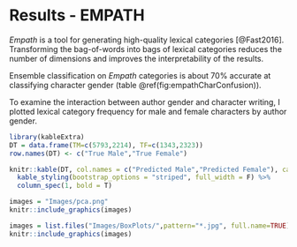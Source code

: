 # Results - EMPATH

*Empath* is a tool for generating high-quality lexical categories [@Fast2016]. Transforming the bag-of-words into bags of lexical categories reduces the number of dimensions and improves the interpretability of the results.

Ensemble classification on *Empath* categories is about 70% accurate at classifying character gender (table \@ref(fig:empathCharConfusion)).

To examine the interaction between author gender and character writing, I plotted lexical category frequency for male and female characters by author gender.




```r
library(kableExtra)
DT = data.frame(TM=c(5793,2214), TF=c(1343,2323))
row.names(DT) <- c("True Male","True Female")

knitr::kable(DT, col.names = c("Predicted Male","Predicted Female"), caption = 'Predicted character gender using EMPATH categories.') %>%
  kable_styling(bootstrap_options = "striped", full_width = F) %>%
  column_spec(1, bold = T)

```

```R
images = "Images/pca.png"
knitr::include_graphics(images)
```

```R
images = list.files("Images/BoxPlots/",pattern="*.jpg", full.name=TRUE)
knitr::include_graphics(images)
```